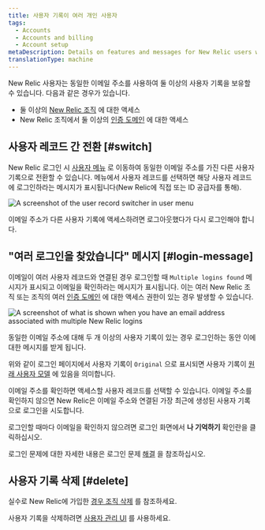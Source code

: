 ```yaml
---
title: 사용자 기록이 여러 개인 사용자
tags:
  - Accounts
  - Accounts and billing
  - Account setup
metaDescription: Details on features and messages for New Relic users with multiple user records and logins.
translationType: machine
---
```




New Relic 사용자는 동일한 이메일 주소를 사용하여 둘 이상의 사용자 기록을 보유할 수 있습니다. 다음과 같은 경우가 있습니다.

* 둘 이상의 [New Relic 조직](/docs/accounts/accounts-billing/account-structure/new-relic-account-structure) 에 대한 액세스
* New Relic 조직에서 둘 이상의 [인증 도메인](/docs/accounts/accounts-billing/new-relic-one-user-management/authentication-domains-saml-sso-scim-more) 에 대한 액세스

## 사용자 레코드 간 전환 [#switch]

New Relic 로그인 시 [사용자 메뉴](/docs/accounts/accounts-billing/general-account-settings/intro-account-settings) 로 이동하여 동일한 이메일 주소를 가진 다른 사용자 기록으로 전환할 수 있습니다. 메뉴에서 사용자 레코드를 선택하면 해당 사용자 레코드에 로그인하라는 메시지가 표시됩니다(New Relic에 직접 또는 ID 공급자를 통해).

<img
  title="User record switcher in user menu"
  alt="A screenshot of the user record switcher in user menu"
  src={accountsUserRecordSwitcher}
/>

이메일 주소가 다른 사용자 기록에 액세스하려면 로그아웃했다가 다시 로그인해야 합니다.

## "여러 로그인을 찾았습니다" 메시지 [#login-message]

이메일이 여러 사용자 레코드와 연결된 경우 로그인할 때 `Multiple logins found` 메시지가 표시되고 이메일을 확인하라는 메시지가 표시됩니다. 이는 여러 New Relic 조직 또는 조직의 여러 [인증 도메인](/docs/accounts/accounts-billing/new-relic-one-user-management/authentication-domains-saml-sso-scim-more) 에 대한 액세스 권한이 있는 경우 발생할 수 있습니다.

<img
  title="Login UI for email addresses with multiple user records"
  alt="A screenshot of what is shown when you have an email address associated with multiple New Relic logins"
  src={accountsLoginWithMultipleAccountsFound}
/>

<figcaption>
  동일한 이메일 주소에 대해 두 개 이상의 사용자 기록이 있는 경우 로그인하는 동안 이에 대한 메시지를 받게 됩니다.
</figcaption>

위와 같이 로그인 페이지에서 사용자 기록이 `Original` 으로 표시되면 사용자 기록이 [원래 사용자 모델](/docs/accounts/original-accounts-billing/original-users-roles/overview-user-models) 에 있음을 의미합니다.

이메일 주소를 확인하면 액세스할 사용자 레코드를 선택할 수 있습니다. 이메일 주소를 확인하지 않으면 New Relic은 이메일 주소와 연결된 가장 최근에 생성된 사용자 기록으로 로그인을 시도합니다.

로그인할 때마다 이메일을 확인하지 않으려면 로그인 화면에서 **나 기억하기** 확인란을 클릭하십시오.

로그인 문제에 대한 자세한 내용은 로그인 문제 [해결](/docs/accounts/accounts-billing/account-setup/troubleshoot-new-relics-password-email-address-login-problems) 을 참조하십시오.

## 사용자 기록 삭제 [#delete]

실수로 New Relic에 가입한 [경우 조직 삭제](/docs/accounts/accounts-billing/account-setup/downgradecancel-account/#cancel-unused-org) 를 참조하세요.

사용자 기록을 삭제하려면 [사용자 관리 UI](/docs/accounts/accounts-billing/new-relic-one-user-management/user-management-ui-and-tasks) 를 사용하세요.